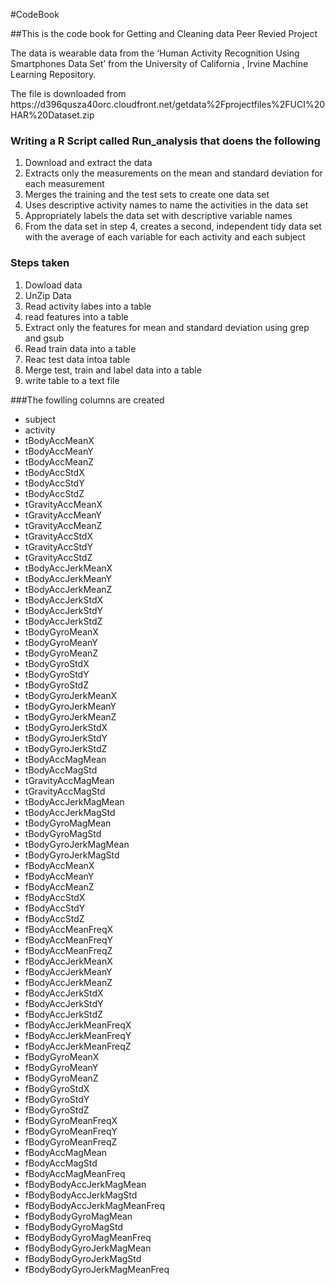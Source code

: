 #CodeBook

##This is the code book for Getting and Cleaning data Peer Revied Project

The data is wearable data from the 'Human Activity Recognition Using Smartphones Data Set' from the
University of California , Irvine Machine Learning Repository.

The file is downloaded from 
https://d396qusza40orc.cloudfront.net/getdata%2Fprojectfiles%2FUCI%20HAR%20Dataset.zip


### Writing a R Script called Run_analysis that doens the following
1. Download and extract the data
2. Extracts only the measurements on the mean and standard deviation for each measurement
3. Merges the training and the test sets to create one data set
4. Uses descriptive activity names to name the activities in the data set
5. Appropriately labels the data set with descriptive variable names
6. From the data set in step 4, creates a second, independent tidy data set with the average of each variable for each activity and each subject

### Steps taken
1. Dowload data
2. UnZip Data
3. Read activity labes into a table
3. read features into a table
4. Extract only the features for mean and standard deviation using grep and gsub
5. Read train data into a table
6. Reac test data intoa  table
7. Merge test, train and label data into a table
8. write table to a text file

###The fowlling columns are created

*  subject
*  activity
*  tBodyAccMeanX
*  tBodyAccMeanY
*  tBodyAccMeanZ
*  tBodyAccStdX
*  tBodyAccStdY
*  tBodyAccStdZ
*  tGravityAccMeanX
*  tGravityAccMeanY
*  tGravityAccMeanZ
*  tGravityAccStdX
*  tGravityAccStdY
*  tGravityAccStdZ
*  tBodyAccJerkMeanX
*  tBodyAccJerkMeanY
*  tBodyAccJerkMeanZ
*  tBodyAccJerkStdX
*  tBodyAccJerkStdY
*  tBodyAccJerkStdZ
*  tBodyGyroMeanX
*  tBodyGyroMeanY
*  tBodyGyroMeanZ
*  tBodyGyroStdX
*  tBodyGyroStdY
*  tBodyGyroStdZ
*  tBodyGyroJerkMeanX
*  tBodyGyroJerkMeanY
*  tBodyGyroJerkMeanZ
*  tBodyGyroJerkStdX
*  tBodyGyroJerkStdY
*  tBodyGyroJerkStdZ
*  tBodyAccMagMean
*  tBodyAccMagStd
*  tGravityAccMagMean
*  tGravityAccMagStd
*  tBodyAccJerkMagMean
*  tBodyAccJerkMagStd
*  tBodyGyroMagMean
*  tBodyGyroMagStd
*  tBodyGyroJerkMagMean
*  tBodyGyroJerkMagStd
*  fBodyAccMeanX
*  fBodyAccMeanY
*  fBodyAccMeanZ
*  fBodyAccStdX
*  fBodyAccStdY
*  fBodyAccStdZ
*  fBodyAccMeanFreqX
*  fBodyAccMeanFreqY
*  fBodyAccMeanFreqZ
*  fBodyAccJerkMeanX
*  fBodyAccJerkMeanY
*  fBodyAccJerkMeanZ
*  fBodyAccJerkStdX
*  fBodyAccJerkStdY
*  fBodyAccJerkStdZ
*  fBodyAccJerkMeanFreqX
*  fBodyAccJerkMeanFreqY
*  fBodyAccJerkMeanFreqZ
*  fBodyGyroMeanX
*  fBodyGyroMeanY
*  fBodyGyroMeanZ
*  fBodyGyroStdX
*  fBodyGyroStdY
*  fBodyGyroStdZ
*  fBodyGyroMeanFreqX
*  fBodyGyroMeanFreqY
*  fBodyGyroMeanFreqZ
*  fBodyAccMagMean
*  fBodyAccMagStd
*  fBodyAccMagMeanFreq
*  fBodyBodyAccJerkMagMean
*  fBodyBodyAccJerkMagStd
*  fBodyBodyAccJerkMagMeanFreq
*  fBodyBodyGyroMagMean
*  fBodyBodyGyroMagStd
*  fBodyBodyGyroMagMeanFreq
*  fBodyBodyGyroJerkMagMean
*  fBodyBodyGyroJerkMagStd
*  fBodyBodyGyroJerkMagMeanFreq
